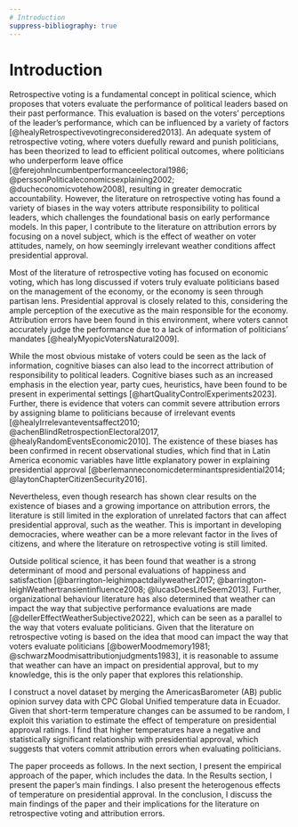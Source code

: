 ```yaml
---
# Introduction
suppress-bibliography: true
---
```


# Introduction

Retrospective voting is a fundamental concept in political science, which proposes that voters evaluate the performance of political leaders based on their past performance. This evaluation is based on the voters' perceptions of the leader's performance, which can be influenced by a variety of factors [@healyRetrospectivevotingreconsidered2013]. An adequate system of retrospective voting, where voters duefully reward and punish politicians, has been theorized to lead to efficient political outcomes, where politicians who underperform leave office [@ferejohnIncumbentperformanceelectoral1986; @perssonPoliticaleconomicsexplaining2002; @ducheconomicvotehow2008], resulting in greater democratic accountability. However, the literature on retrospective voting has found a variety of biases in the way voters attribute responsibility to political leaders, which challenges the foundational basis on early performance models. In this paper, I contribute to the literature on attribution errors by focusing on a novel subject, which is the effect of weather on voter attitudes, namely, on how seemingly irrelevant weather conditions affect presidential approval.

Most of the literature of retrospective voting has focused on economic voting, which has long discussed if voters truly evaluate politicians based on the management of the economy, or the economy is seen through partisan lens. Presidential approval is closely related to this, considering the ample perception of the executive as the main responsible for the economy. Attribution errors have been found in this environment, where voters cannot accurately judge the performance due to a lack of information of politicians' mandates [@healyMyopicVotersNatural2009].

While the most obvious mistake of voters could be seen as the lack of information, cognitive biases can also lead to the incorrect attribution of responsibility to political leaders. Cognitive biases such as an increased emphasis in the election year, party cues, heuristics, have been found to be present in experimental settings [@hartQualityControlExperiments2023]. Further, there is evidence that voters can commit severe attribution errors by assigning blame to politicians because of irrelevant events [@healyIrrelevanteventsaffect2010; @achenBlindRetrospectionElectoral2017, @healyRandomEventsEconomic2010]. The existence of these biases has been confirmed in recent observational studies, which find that in Latin America economic variables have little explanatory power in explaining presidential approval [@berlemanneconomicdeterminantspresidential2014; @laytonChapterCitizenSecurity2016].

Nevertheless, even though research has shown clear results on the existence of biases and a growing importance on attribution errors, the literature is still limited in the exploration of unrelated factors that can affect presidential approval, such as the weather. This is important in developing democracies, where weather can be a more relevant factor in the lives of citizens, and where the literature on retrospective voting is still limited.

Outside political science, it has been found that weather is a strong determinant of mood and personal evaluations of happiness and satisfaction [@barrington-leighimpactdailyweather2017; @barrington-leighWeathertransientinfluence2008; @lucasDoesLifeSeem2013]. Further, organizational behaviour literature has also determined that weather can impact the way that subjective performance evaluations are made [@dellerEffectWeatherSubjective2022], which can be seen as a parallel to the way that voters evaluate politicians. Given that the literature on retrospective voting is based on the idea that mood can impact the way that voters evaluate politicians [@bowerMoodmemory1981; @schwarzMoodmisattributionjudgments1983], it is reasonable to assume that weather can have an impact on presidential approval, but to my knowledge, this is the only paper that explores this relationship.

I construct a novel dataset by merging the AmericasBarometer (AB) public opinion survey data with CPC Global Unified temperature data in Ecuador. Given that short-term temperature changes can be assumed to be random, I exploit this variation to estimate the effect of temperature on presidential approval ratings. I find that higher temperatures have a negative and statistically significant relationship with presidential approval, which suggests that voters commit attribution errors when evaluating politicians.

The paper proceeds as follows. In the next section, I present the empirical approach of the paper, which includes the data. In the Results section, I present the paper's main findings. I also present the heterogenous effects of temperature on presidential approval. In the conclusion, I discuss the main findings of the paper and their implications for the literature on retrospective voting and attribution errors.
